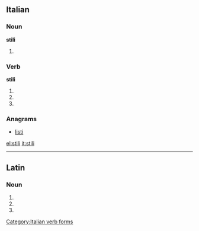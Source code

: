 ==Italian==

===Noun===
'''stili''' {{m}}

# {{plural of|[[stile]]|lang=Italian}}

===Verb===
'''stili'''

# {{form of|[[second-person|Second-person]] [[singular]] [[present tense]]|stilare|lang=Italian}}
# {{form of|[[first-person|First-person]] singular, second-person singular and [[third-person]] singular [[present subjunctive]]|stilare|lang=Italian}}
# {{form of|Third-person singular [[imperative]]|stilare|lang=Italian}}

===Anagrams===
* [[listi#Italian|listi]]

[[Category:Italian verb forms]]

[[el:stili]]
[[it:stili]]

----
==Latin==

===Noun===
{{la-noun-form|stilī}}

# {{inflection of|stilus|stilus|nom|p|lang=la}}
# {{inflection of|stilus|stilus|gen|s|lang=la}}
# {{inflection of|stilus|stilus|voc|p|lang=la}}
{{count page|[[Wiktionary:Page count]]}}
{{rfc-auto}}